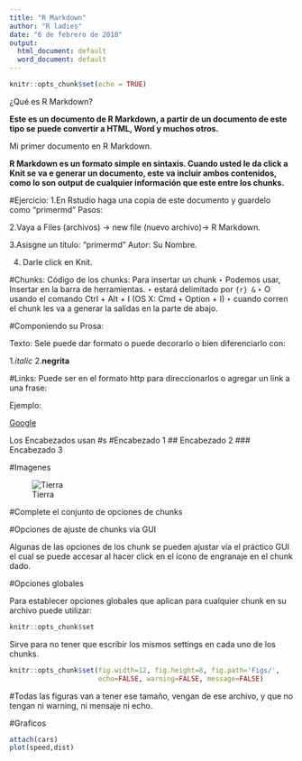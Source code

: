 ```yaml
---
title: "R Markdown"
author: "R ladies"
date: "6 de febrero de 2018"
output:
  html_document: default
  word_document: default
---
```


```r
knitr::opts_chunk$set(echo = TRUE)
```


¿Qué es R Markdown?

**Este  es un documento de R Markdown, a partir de un documento de este tipo se puede convertir a HTML, Word y muchos otros.** 

Mi primer documento en R Markdown.

**R Markdown es un formato simple en sintaxis. Cuando usted le da click a Knit se va e generar un documento, este va incluir ambos contenidos, como lo son output de cualquier información que este entre los chunks.**

#Ejercicio:
1.En Rstudio haga una copia de este documento y guardelo como "primermd"
Pasos:

2.Vaya a Files (archivos) -> new file (nuevo archivo)-> R Markdown.

3.Asisgne un título: "primermd"
Autor: Su Nombre.

4. Darle click en Knit.

#Chunks:
Código de los  chunks:
Para insertar un chunk
‣ Podemos usar, Insertar en la barra de herramientas. 
‣ estará delimitado por ```{r} & ```
‣ O usando el comando Ctrl + Alt + I (OS X: Cmd + Option + I)
‣ cuando corren el chunk les va a generar la salidas en la parte de abajo. 

#Componiendo su Prosa:

Texto:
Sele puede dar formato o puede decorarlo o bien diferenciarlo con:

1.*italic*
2.**negrita**

#Links:
Puede ser en el formato http para direccionarlos o agregar un link a una frase:

Ejemplo:

[Google](https://www.google.com)


Los Encabezados usan  #s
#Encabezado 1
## Encabezado 2
### Encabezado 3

#Imagenes

![Tierra](boards.jpg)


#Complete el conjunto de opciones de chunks 

#Opciones de ajuste de chunks via GUI 

Algunas de las opciones de los chunk se pueden ajustar vía el práctico GUI el cual se puede accesar al hacer click  en el ícono de engranaje en el chunk dado. 

#Opciones globales

Para establecer opciones globales que aplican para cualquier chunk en su archivo puede utilizar:
```r
knitr::opts_chunk$set
```

Sirve para no tener que escribir los mismos settings en cada uno de los chunks. 

```r
knitr::opts_chunk$set(fig.width=12, fig.height=8, fig.path='Figs/',
                      echo=FALSE, warning=FALSE, message=FALSE)
```

#Todas las figuras van a tener  ese tamaño, vengan de ese archivo, y que no tengan ni warning, ni mensaje ni echo.

#Graficos
```r
attach(cars)
plot(speed,dist)
```

